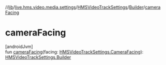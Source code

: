 //[lib](../../../../index)/[live.hms.video.media.settings](../../index)/[HMSVideoTrackSettings](../index)/[Builder](index)/[cameraFacing](camera-facing)

# cameraFacing

[androidJvm]\
fun [cameraFacing](camera-facing)(facing: [HMSVideoTrackSettings.CameraFacing](../-camera-facing/index)): [HMSVideoTrackSettings.Builder](index)
